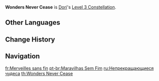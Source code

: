 {{Constellation Infobox
|image         = Constellation Wonders Never Cease.png
|character     = Dori
|level         = 3
|description   = Increases the Level of [[Alcazarzaray's Exactitude]] by 3.<br />Maximum upgrade level is 15.
|scale_att1    = 
|utility1      = Talent Level Increase
|utility2      = Elemental Burst Level Increase
}}
'''Wonders Never Cease''' is [[Dori]]'s [[Level 3 Constellation]].

==Other Languages==
{{Other Languages
|en      = Wonders Never Cease
|zhs     = 百巧千奇
|zhs_rm  = Bǎiqiǎo-qiānqí
|zht     = 百巧千奇
|zht_rm  = Bǎiqiǎo-qiānqí
|zh_tl   = 
|ja      = 百技千巧
|ja_rm   = Hyakugi-senkou{{Assumed}}
|ja_tl   = 
|ko      = 셀 수 없는 기묘함
|ko_rm   = Sel Ssu Eomneun Gimyoham
|ko_tl   = Countless Quizzicality
|es      = Maravillas sinfín
|es_tl   = Endless Wonders
|fr      = Merveilles sans fin
|fr_tl   = Endless Wonders
|ru      = Непрекращающиеся чудеса
|ru_tl   = Continuous Wonders
|th      = Wonders Never Cease
|vi      = Muốn Gì Cũng Có
|vi_tl   = 
|de      = Wunder wie Wasserfälle
|de_tl   = Wonders like Waterfalls
|id      = Wonders Never Cease
|pt      = Maravilhas Sem Fim
|pt_tl   = Endless Wonders
|tr      = Mucizeler Hiç Bitmez
|tr_tl   = 
|it      = Meraviglie a non finire
|it_tl   = Endless Wonders
}}

==Change History==
{{Change History|3.0}}

==Navigation==
{{Talent Navbox|Dori}}

[[fr:Merveilles sans fin]]
[[pt-br:Maravilhas Sem Fim]]
[[ru:Непрекращающиеся чудеса]]
[[th:Wonders Never Cease]]